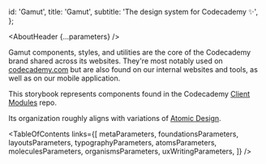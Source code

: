 


  id: 'Gamut',
  title: 'Gamut',
  subtitle: 'The design system for Codecademy ✨',
};

<Meta title="Gamut" />

<AboutHeader {...parameters} />

Gamut components, styles, and utilities are the core of the Codecademy brand shared across its websites.
They're most notably used on [codecademy.com](https://codecademy.com) but are also found on our internal websites and tools, as well as on our mobile application.

This storybook represents components found in the Codecademy [Client Modules](https://github.com/Codecademy/gamut) repo.

Its organization roughly aligns with variations of [Atomic Design](https://bradfrost.com/blog/post/atomic-web-design/).

<TableOfContents
  links={[
    metaParameters,
    foundationsParameters,
    layoutsParameters,
    typographyParameters,
    atomsParameters,
    moleculesParameters,
    organismsParameters,
    uxWritingParameters,
  ]}
/>
